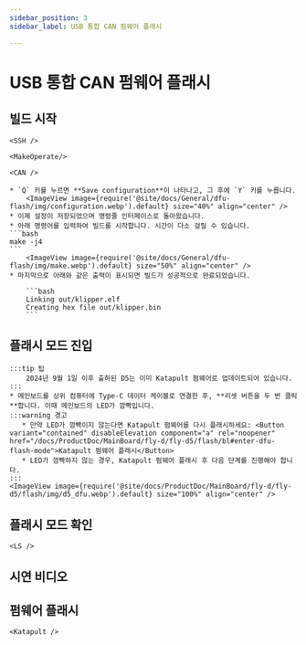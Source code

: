```yaml
---
sidebar_position: 3
sidebar_label: USB 통합 CAN 펌웨어 플래시

---
```




# USB 통합 CAN 펌웨어 플래시

## 빌드 시작

    <SSH />

    <MakeOperate/>

    <CAN />

    * `Q` 키를 누르면 **Save configuration**이 나타나고, 그 후에 `Y` 키를 누릅니다.
        <ImageView image={require('@site/docs/General/dfu-flash/img/configuration.webp').default} size="40%" align="center" />
    * 이제 설정이 저장되었으며 명령줄 인터페이스로 돌아왔습니다.
    * 아래 명령어를 입력하여 빌드를 시작합니다. 시간이 다소 걸릴 수 있습니다.
    ```bash
    make -j4
    ```
        <ImageView image={require('@site/docs/General/dfu-flash/img/make.webp').default} size="50%" align="center" />
    * 마지막으로 아래와 같은 출력이 표시되면 빌드가 성공적으로 완료되었습니다.

        ```bash
        Linking out/klipper.elf
        Creating hex file out/klipper.bin
        ```


## 플래시 모드 진입

    :::tip 팁
        2024년 9월 1일 이후 출하된 D5는 이미 Katapult 펌웨어로 업데이트되어 있습니다.
    :::
    * 메인보드를 상위 컴퓨터에 Type-C 데이터 케이블로 연결한 후, **리셋 버튼을 두 번 클릭**합니다. 이때 메인보드의 LED가 깜빡입니다.
    :::warning 경고
       * 만약 LED가 깜빡이지 않는다면 Katapult 펌웨어를 다시 플래시하세요: <Button variant="contained" disableElevation component="a" rel="noopener" href="/docs/ProductDoc/MainBoard/fly-d/fly-d5/flash/bl#enter-dfu-flash-mode">Katapult 펌웨어 플래시</Button>
       * LED가 깜빡하지 않는 경우, Katapult 펌웨어 플래시 후 다음 단계를 진행해야 합니다.
    :::
    <ImageView image={require('@site/docs/ProductDoc/MainBoard/fly-d/fly-d5/flash/img/d5_dfu.webp').default} size="100%" align="center" />

## 플래시 모드 확인

    <LS />

## 시연 비디오

<AutoPlayer width="90%" url_zh="https://www.bilibili.com/video/BV1Ae5Tz5EiX/" url_other="https://www.youtube.com/embed/KS4iRlSnync?si=7_PtrExfBY-9uFO_" />


## 펌웨어 플래시


    <Katapult />
